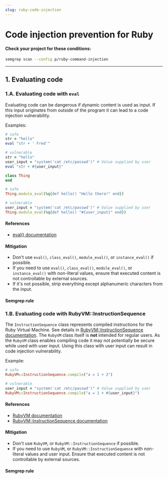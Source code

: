 ```yaml
---
slug: ruby-code-injection
---
```



# Code injection prevention for Ruby

<CodeInjectionIntro />

#### Check your project for these conditions:

```bash
semgrep scan --config p/ruby-command-injection
```

---

## 1. Evaluating code

### 1.A. Evaluating code with `eval`

Evaluating code can be dangerous if dynamic content is used as input. If this input originates from outside of the program it can lead to a code injection vulnerability.

Examples:

```ruby
# safe
str = "hello"
eval "str + ' Fred'"

# vulnerable
str = "hello"
user_input = "system('cat /etc/passwd')" # Value supplied by user
eval "str + #{user_input}"
```

```ruby
class Thing
end

# safe
Thing.module_eval(%q{def hello() "Hello there!" end})

# vulnerable
user_input = "system('cat /etc/passwd')" # Value supplied by user
Thing.module_eval(%q{def hello() "#{user_input}" end})
```

#### References

- [eval() documentation](https://www.rubydoc.info/stdlib/core/Kernel:eval)

#### Mitigation

- Don't use `eval()`, `class_eval()`, `module_eval()`, or `instance_eval()` if possible.
- If you need to use `eval()`, `class_eval()`, `module_eval()`, or `instance_eval()` with non-literal values, ensure that executed content is not controllable by external sources.
- If it's not possible, strip everything except alphanumeric characters from the input.

#### Semgrep rule

<LinkToRegistryRule ruleId="ruby.lang.security.no-eval.ruby-eval" />

### 1.B. Evaluating code with RubyVM::InstructionSequence

The `InstructionSequence` class represents compiled instructions for the Ruby Virtual Machine. See details in [RubyVM::InstructionSequence documentation](https://ruby-doc.org/core-2.6/RubyVM/InstructionSequence.html). The `RubyVM` class itself is **not** intended for regular users. As the `RubyVM` class enables compiling code it may not potentially be secure while used with user input. Using this class with user input can result in code injection vulnerability.

Example:

```ruby
# safe
RubyVM::InstructionSequence.compile("a = 1 + 2")

# vulnerable
user_input = "system('cat /etc/passwd')" # Value supplied by user
RubyVM::InstructionSequence.compile("a = 1 + #{user_input}")
```

#### References

- [RubyVM documentation](https://ruby-doc.org/core-2.7.0/RubyVM.html)
- [RubyVM::InstructionSequence documentation](https://ruby-doc.org/core-2.6/RubyVM/InstructionSequence.html)

#### Mitigation

- Don't use `RubyVM`, or `RubyVM::InstructionSequence` if possible.
- If you need to use `RubyVM`, or `RubyVM::InstructionSequence` with non-literal values and user input. Ensure that executed content is not controllable by external sources.

#### Semgrep rule

<LinkToRegistryRule ruleId="ruby.lang.security.no-eval.ruby-eval" />
